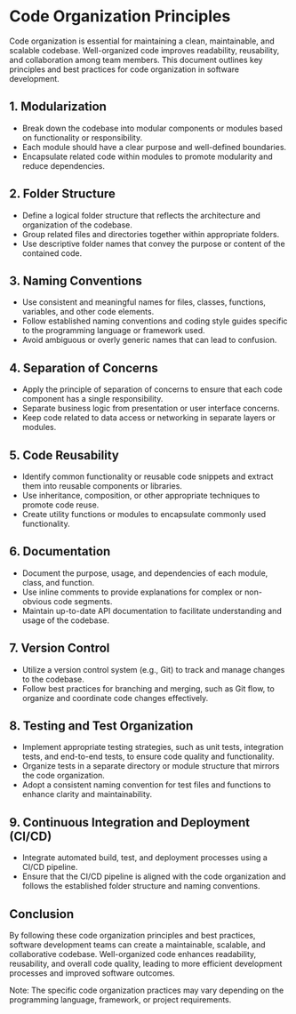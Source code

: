 # Code Organization Principles

Code organization is essential for maintaining a clean, maintainable, and scalable codebase. Well-organized code improves readability, reusability, and collaboration among team members. This document outlines key principles and best practices for code organization in software development.

## 1. Modularization

- Break down the codebase into modular components or modules based on functionality or responsibility.
- Each module should have a clear purpose and well-defined boundaries.
- Encapsulate related code within modules to promote modularity and reduce dependencies.

## 2. Folder Structure

- Define a logical folder structure that reflects the architecture and organization of the codebase.
- Group related files and directories together within appropriate folders.
- Use descriptive folder names that convey the purpose or content of the contained code.

## 3. Naming Conventions

- Use consistent and meaningful names for files, classes, functions, variables, and other code elements.
- Follow established naming conventions and coding style guides specific to the programming language or framework used.
- Avoid ambiguous or overly generic names that can lead to confusion.

## 4. Separation of Concerns

- Apply the principle of separation of concerns to ensure that each code component has a single responsibility.
- Separate business logic from presentation or user interface concerns.
- Keep code related to data access or networking in separate layers or modules.

## 5. Code Reusability

- Identify common functionality or reusable code snippets and extract them into reusable components or libraries.
- Use inheritance, composition, or other appropriate techniques to promote code reuse.
- Create utility functions or modules to encapsulate commonly used functionality.

## 6. Documentation

- Document the purpose, usage, and dependencies of each module, class, and function.
- Use inline comments to provide explanations for complex or non-obvious code segments.
- Maintain up-to-date API documentation to facilitate understanding and usage of the codebase.

## 7. Version Control

- Utilize a version control system (e.g., Git) to track and manage changes to the codebase.
- Follow best practices for branching and merging, such as Git flow, to organize and coordinate code changes effectively.

## 8. Testing and Test Organization

- Implement appropriate testing strategies, such as unit tests, integration tests, and end-to-end tests, to ensure code quality and functionality.
- Organize tests in a separate directory or module structure that mirrors the code organization.
- Adopt a consistent naming convention for test files and functions to enhance clarity and maintainability.

## 9. Continuous Integration and Deployment (CI/CD)

- Integrate automated build, test, and deployment processes using a CI/CD pipeline.
- Ensure that the CI/CD pipeline is aligned with the code organization and follows the established folder structure and naming conventions.

## Conclusion

By following these code organization principles and best practices, software development teams can create a maintainable, scalable, and collaborative codebase. Well-organized code enhances readability, reusability, and overall code quality, leading to more efficient development processes and improved software outcomes.

Note: The specific code organization practices may vary depending on the programming language, framework, or project requirements.
